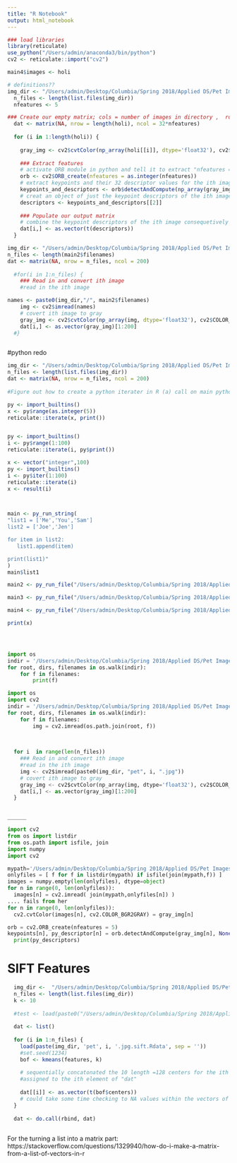 ```yaml
---
title: "R Notebook"
output: html_notebook
---
```

```r
### load libraries
library(reticulate)
use_python("/Users/admin/anaconda3/bin/python")
cv2 <- reticulate::import("cv2")

main4$images <- holi
```


```r
# definitions??  
img_dir <- "/Users/admin/Desktop/Columbia/Spring 2018/Applied DS/Pet Images and Extracted Features - Project 2/Practice image set 500"
  n_files <- length(list.files(img_dir))
  nfeatures <- 5

### Create our empty matrix; cols = number of images in directory ,  rows = 32 * nfeatures 
  dat <- matrix(NA, nrow = length(holi), ncol = 32*nfeatures) 
  
  for (i in 1:length(holi)) {
    
    gray_img <- cv2$cvtColor(np_array(holi[[i]], dtype='float32'), cv2$COLOR_BGR2GRAY)
    
    ### Extract features
    # activate ORB module in python and tell it to extract "nfeatures = ?" keypoints per image
    orb <- cv2$ORB_create(nfeatures = as.integer(nfeatures))
    # extract keypoints and their 32 descriptor values for the ith image
    keypoints_and_descriptors <- orb$detectAndCompute(np_array(gray_img * 255, dtype='uint8'), NULL)
    # creat an object of just the keypoint descriptors of the ith image
    descriptors <- keypoints_and_descriptors[[2]]
    
    ### Populate our output matrix
    # combine the keypoint descriptors of the ith image consequetively into one vector and assign that vector to the ith row of our data matrix
    dat[i,] <- as.vector(t(descriptors))
  }
```









```r
img_dir <- "/Users/admin/Desktop/Columbia/Spring 2018/Applied DS/Pet Images and Extracted Features - Project 2/Practice image set 500"
n_files <- length(main2$filenames)
dat <- matrix(NA, nrow = n_files, ncol = 200) 
  
  #for(i in 1:n_files) {
    ### Read in and convert ith image
    #read in the ith image

names <- paste0(img_dir,"/", main2$filenames)
    img <- cv2$imread(names)
    # covert ith image to gray
    gray_img <- cv2$cvtColor(np_array(img, dtype='float32'), cv2$COLOR_BGR2GRAY)
    dat[i,] <- as.vector(gray_img)[1:200]
  #}



```

#python redo


```r

img_dir <- "/Users/admin/Desktop/Columbia/Spring 2018/Applied DS/Pet Images and Extracted Features - Project 2/Practice image set 500"
n_files <- length(list.files(img_dir))
dat <- matrix(NA, nrow = n_files, ncol = 200) 
  
#Figure out how to create a python iterater in R (a) call on main python functions in R:import_builtins() and use py$... (b) write a python scrit  and source it..py_run_file but how and where to save it??? (c) use reticulate::iterate() (d) py_run_string

py <- import_builtins()
x <- py$range(as.integer(5))
reticulate::iterate(x, print())


py <- import_builtins()
i <- py$range(1:100)
reticulate::iterate(i, py$print())

x <- vector("integer",100)
py <- import_builtins()
i <- py$iter(1:100)
reticulate::iterate(i)
x <- result(i)



main <- py_run_string(
"list1 = ['Me','You','Sam']
list2 = ['Joe','Jen']

for item in list2:
   list1.append(item)

print(list1)"  
)
main$list1

main2 <- py_run_file("/Users/admin/Desktop/Columbia/Spring 2018/Applied DS/GitHub/project-2-predictive-modelling-group-5/doc/script1.py")

main3 <- py_run_file("/Users/admin/Desktop/Columbia/Spring 2018/Applied DS/GitHub/project-2-predictive-modelling-group-5/doc/script3.py")

main4 <- py_run_file("/Users/admin/Desktop/Columbia/Spring 2018/Applied DS/GitHub/project-2-predictive-modelling-group-5/doc/script4.py")

print(x)





```



```python

import os
indir = '/Users/admin/Desktop/Columbia/Spring 2018/Applied DS/Pet Images and Extracted Features - Project 2/Practice image set 500'
for root, dirs, filenames in os.walk(indir):
    for f in filenames:
        print(f)

import os
import cv2
indir = '/Users/admin/Desktop/Columbia/Spring 2018/Applied DS/Pet Images and Extracted Features - Project 2/Practice image set 500'
for root, dirs, filenames in os.walk(indir):
    for f in filenames:
        img = cv2.imread(os.path.join(root, f))
        
        

  for i  in range(len(n_files)) 
    ### Read in and convert ith image
    #read in the ith image
    img <- cv2$imread(paste0(img_dir, "pet", i, ".jpg"))
    # covert ith image to gray
    gray_img <- cv2$cvtColor(np_array(img, dtype='float32'), cv2$COLOR_BGR2GRAY)
    dat[i,] <- as.vector(gray_img)[1:200]
  }


______

import cv2
from os import listdir
from os.path import isfile, join
import numpy
import cv2

mypath='/Users/admin/Desktop/Columbia/Spring 2018/Applied DS/Pet Images and Extracted Features - Project 2/Practice image set 500'
onlyfiles = [ f for f in listdir(mypath) if isfile(join(mypath,f)) ]
images = numpy.empty(len(onlyfiles), dtype=object)
for n in range(0, len(onlyfiles)):
  images[n] = cv2.imread( join(mypath,onlyfiles[n]) )
.... fails from her
for n in range(0, len(onlyfiles)):
  cv2.cvtColor(images[n], cv2.COLOR_BGR2GRAY) = gray_img[n]

orb = cv2.ORB_create(nfeatures = 5)
keypoints[n], py_descriptor[n] = orb.detectAndCompute(gray_img[n], None)
  print(py_descriptors)


```




# SIFT Features
```r

  img_dir <-  "/Users/admin/Desktop/Columbia/Spring 2018/Applied DS/Pet Images and Extracted Features - Project 2/Practice SIFT Set 500/"
  n_files <- length(list.files(img_dir))  
  k <- 10
  
  #test <- load(paste0("/Users/admin/Desktop/Columbia/Spring 2018/Applied DS/Pet Images and Extracted Features - Project 2/Practice SIFT Set 500/","pet11.jpg.sift.Rdata"))
  
  dat <- list()
  
  for (i in 1:n_files) {
    load(paste(img_dir, 'pet', i, '.jpg.sift.Rdata', sep = ''))
    #set.seed(1234)
    bof <- kmeans(features, k)
    
    # sequentially concatonated the 10 length =128 centers for the ith image;
    #assigned to the ith element of "dat"
    
    dat[[i]] <- as.vector(t(bof$centers))
    # could take some time checking to NA values within the vectors of the list "dat", because I got 3 "did not converge in 10 iterations" warnings. But that is too much for now.
  }
  
  dat <- do.call(rbind, dat)
  
```
For the turning a list into a matrix part:
https://stackoverflow.com/questions/1329940/how-do-i-make-a-matrix-from-a-list-of-vectors-in-r

